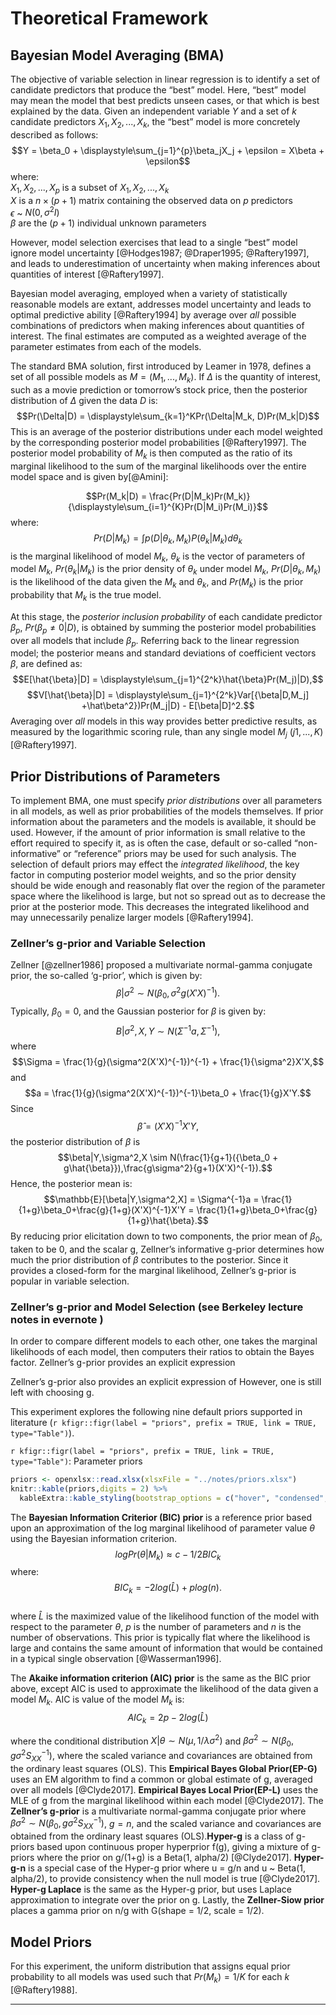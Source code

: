 # Theoretical Framework
## Bayesian Model Averaging (BMA)
The objective of variable selection in linear regression is to identify a set of candidate predictors that produce the "best" model. Here, "best" model may mean the model that best predicts unseen cases, or that which is best explained by the data. Given an independent variable $Y$ and a set of $k$ candidate predictors $X_1, X_2, ..., X_k$, the "best" model is more concretely described as follows: 
$$Y = \beta_0 + \displaystyle\sum_{j=1}^{p}\beta_jX_j + \epsilon = X\beta + \epsilon$$
where:   
$X_1, X_2, ..., X_p$  is a subset of $X_1, X_2, ..., X_k$  
$X$ is a $n \times (p + 1)$ matrix containing the observed data on $p$ predictors  
$\epsilon$ ~ $N(0,\sigma^2I)$  
$\beta$ are the $(p + 1)$ individual unknown parameters  

However, model selection exercises that lead to a single "best" model ignore model uncertainty [@Hodges1987; @Draper1995; @Raftery1997], and leads to underestimation of uncertainty when making inferences about quantities of interest [@Raftery1997].

Bayesian model averaging, employed when a variety of statistically reasonable models are extant, addresses model uncertainty and leads to optimal predictive ability [@Raftery1994] by average over *all* possible combinations of predictors when making inferences about quantities of interest. The final estimates are computed as a weighted average of the parameter estimates from each of the models. 

The standard BMA solution, first introduced by Leamer in 1978, defines a set of all possible models as $M = ({M_1,..., M_k})$. If $\Delta$ is the quantity of interest, such as a movie prediction or tomorrow's stock price, then the posterior distribution of $\Delta$ given the data $D$ is:
$$Pr(\Delta|D) = \displaystyle\sum_{k=1}^KPr(\Delta|M_k, D)Pr(M_k|D)$$
This is an average of the posterior distributions under each model weighted by the corresponding posterior model probabilities [@Raftery1997]. The posterior model probability of $M_k$ is then computed as the ratio of its marginal likelihood to the sum of the marginal likelihoods over the entire model space and is given by[@Amini]:

$$Pr(M_k|D) = \frac{Pr(D|M_k)Pr(M_k)}{\displaystyle\sum_{i=1}^{K}Pr(D|M_i)Pr(M_i)}$$
where:  
$$Pr(D|M_k) = \int p(D|\theta_k, M_k)P(\theta_k|M_k)d\theta_k$$
is the marginal likelihood of model $M_k$, $\theta_k$ is the vector of parameters of model $M_k$, $Pr(\theta_k|M_k)$ is the prior density of $\theta_k$ under model $M_k$, $Pr(D|\theta_k, M_k)$ is the likelihood of the data given the $M_k$ and $\theta_k$, and $Pr(M_k)$ is the prior probability that $M_k$ is the true model.

At this stage, the *posterior inclusion probability* of each candidate predictor $\beta_p$, $Pr(\beta_p\neq0|D)$, is obtained by summing the posterior model probabilities over all models that include $\beta_p$. Referring back to the linear regression model; the posterior means and standard deviations of coefficient vectors $\beta$, are defined as:
$$E[\hat{\beta}|D] = \displaystyle\sum_{j=1}^{2^k}\hat{\beta}Pr(M_j)|D),$$
$$V[\hat{\beta}|D] = \displaystyle\sum_{j=1}^{2^k}Var[{\beta|D,M_j] +\hat\beta^2})Pr(M_j|D) - E[\beta|D]^2.$$
Averaging over *all* models in this way provides better predictive results, as measured by the logarithmic scoring rule, than any single model $M_j$ $(j  1,...,K)$ [@Raftery1997]. 

## Prior Distributions of Parameters
To implement BMA, one must specify *prior distributions* over all parameters in all models, as well as prior probabilities of the models themselves. If prior information about the parameters and the models is available, it should be used. However, if the amount of prior information is small relative to the effort required to specify it, as is often the case, default or so-called "non-informative" or "reference" priors may be used for such analysis. The selection of default priors may effect the *integrated likelihood*, the key factor in computing posterior model weights, and so the prior density should be wide enough and reasonably flat over the region of the parameter space where the likelihood is large, but not so spread out as to decrease the prior at the posterior mode.  This decreases the integrated likelihood and may unnecessarily penalize larger models [@Raftery1994]. 

### Zellner's g-prior and Variable Selection
Zellner [@zellner1986] proposed a multivariate normal-gamma conjugate prior, the so-called 'g-prior', which is given by:
$$\beta | \sigma^2 \sim N(\beta_0, \sigma^2g(X'X)^{-1}).$$
Typically,  $\beta_0 = 0$, and the Gaussian posterior for $\beta$ is given by:
$$B|\sigma^2, X, Y \sim N(\Sigma^{-1}a,\Sigma^{-1}),$$
where
$$\Sigma = \frac{1}{g}(\sigma^2(X'X)^{-1})^{-1} + \frac{1}{\sigma^2}X'X,$$
and
$$a = \frac{1}{g}(\sigma^2(X'X)^{-1})^{-1}\beta_0 + \frac{1}{g}X'Y.$$
Since 
$$\hat{\beta} = (X'X)^{-1}X'Y,$$
the posterior distribution of $\beta$ is
$$\beta|Y,\sigma^2,X \sim N(\frac{1}{g+1}({\beta_0 + g\hat{\beta}}),\frac{g\sigma^2}{g+1}(X'X)^{-1}).$$
Hence, the posterior mean is:
$$\mathbb{E}[\beta|Y,\sigma^2,X] = \Sigma^{-1}a = \frac{1}{1+g}\beta_0+\frac{g}{1+g}(X'X)^{-1}X'Y = \frac{1}{1+g}\beta_0+\frac{g}{1+g}\hat{\beta}.$$
By reducing prior elicitation down to two components, the prior mean of $\beta_0$, taken to be 0, and the scalar g, Zellner's informative g-prior determines how much the prior distribution of $\beta$ contributes to the posterior. Since it provides a closed-form for the marginal likelihood, Zellner's g-prior is popular in variable selection. 

### Zellner's g-prior and Model Selection (see Berkeley lecture notes in evernote )
In order to compare different models to each other, one takes the marginal likelihoods of each model, then computers their ratios to obtain the Bayes factor. Zellner's g-prior provides an explicit expression 


Zellner's g-prior also provides an explicit expression of 
However, one is still left with choosing g.


This experiment explores the following nine default priors supported in literature (`r kfigr::figr(label = "priors", prefix = TRUE, link = TRUE, type="Table")`). 

`r kfigr::figr(label = "priors", prefix = TRUE, link = TRUE, type="Table")`: Parameter priors 
```r
priors <- openxlsx::read.xlsx(xlsxFile = "../notes/priors.xlsx")
knitr::kable(priors,digits = 2) %>%
  kableExtra::kable_styling(bootstrap_options = c("hover", "condensed", "responsive"), full_width = T, position = "center")
```

The **Bayesian Information Criterior (BIC) prior** is a reference prior based upon an approximation of the log marginal likelihood of parameter value $\theta$ using the Bayesian information criterion.  
$$log Pr(\theta|M_k) \approx c - 1/2BIC_k$$
where:   
$$BIC_k = -2log(\hat{L}) + plog(n).$$    
where $\hat{L}$ is the maximized value of the likelihood function of the model with respect to the parameter $\theta$, $p$ is the number of parameters and $n$ is the number of observations. This prior is typically flat where the likelihood is large and contains the same amount of information that would be contained in a typical single observation [@Wasserman1996]. 

The **Akaike information criterion (AIC) prior** is the same as the BIC prior above, except AIC is used to approximate the likelihood of the data given a model $M_k$.  AIC is value of the model $M_k$ is:
$$AIC_k = 2p - 2log(\hat{L})$$

where the conditional distribution $X|\theta \sim N(\mu,1/\lambda\sigma^2)$ and $\beta \sigma^2\sim N(\beta_0, g\sigma^2S^{-1}_{XX})$, where the scaled variance and covariances are obtained from the ordinary least squares (OLS). This  **Empirical Bayes Global Prior(EP-G)** uses an EM algorithm to find a common or global estimate of g, averaged over all models [@Clyde2017]. **Empirical Bayes Local Prior(EP-L)** uses the MLE of g from the marginal likelihood within each model [@Clyde2017]. The **Zellner's g-prior**  is a multivariate normal-gamma conjugate prior where $\beta \sigma^2\sim N(\beta_0, g\sigma^2S^{-1}_{XX})$, $g = n$, and the scaled variance and covariances are obtained from the ordinary least squares (OLS).**Hyper-g** is a class of g-priors based upon continuous proper hyperprior f(g), giving a mixture of g-priors where the prior on g/(1+g) is a Beta(1, alpha/2) [@Clyde2017]. **Hyper-g-n** is a special case of the Hyper-g prior where  u = g/n and u ~ Beta(1, alpha/2), to provide consistency when the null model is true [@Clyde2017]. **Hyper-g Laplace** is the same as the Hyper-g prior, but uses Laplace approximation to integrate over the prior on g. Lastly, the **Zellner-Siow prior** places a gamma prior on n/g with G(shape = 1/2, scale = 1/2).


## Model Priors
For this experiment, the uniform distribution that assigns equal prior probability to all models was used such that $Pr(M_k) = 1 / K$ for each $k$ [@Raftery1988].

* * *
